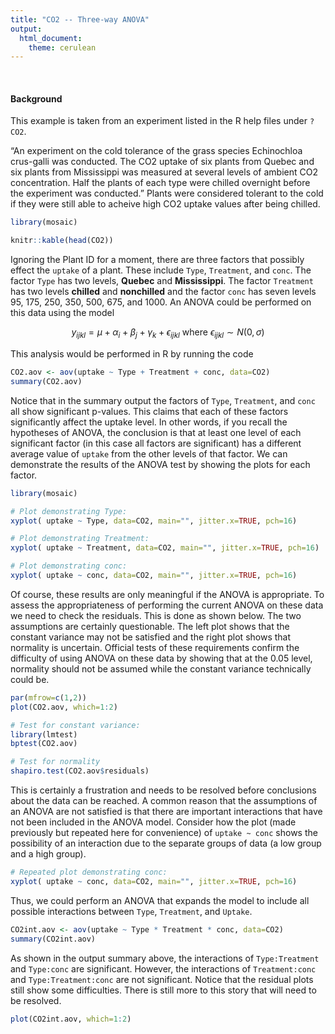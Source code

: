 ```yaml
---
title: "CO2 -- Three-way ANOVA"
output: 
  html_document:
    theme: cerulean
---
```


<br />

#### Background

This example is taken from an experiment listed in the R help files under `?CO2`.

"An experiment on the cold tolerance of the grass species Echinochloa crus-galli was conducted. The CO2 uptake of six plants from Quebec and six plants from Mississippi was measured at several levels of ambient CO2 concentration. Half the plants of each type were chilled overnight before the experiment was conducted." Plants were considered tolerant to the cold if they were still able to acheive high CO2 uptake values after being chilled.

```r
library(mosaic)
```

```r
knitr::kable(head(CO2))
```

Ignoring the Plant ID for a moment, there are three factors that possibly effect the `uptake` of a plant. These include `Type`, `Treatment`, and `conc`. The factor `Type` has two levels, **Quebec** and **Mississippi**. The factor `Treatment` has two levels **chilled** and **nonchilled** and the factor `conc` has seven levels 95, 175, 250, 350, 500, 675, and 1000. An ANOVA could be performed on this data using the model

$$
  y_{ijkl} = \mu + \alpha_i + \beta_j + \gamma_k + \epsilon_{ijkl} \ \text{where} \ \epsilon_{ijkl}\sim N(0,\sigma)
$$

This analysis would be performed in R by running the code

```r
CO2.aov <- aov(uptake ~ Type + Treatment + conc, data=CO2)
summary(CO2.aov)
```

Notice that in the summary output the factors of `Type`, `Treatment`, and `conc` all show significant p-values. This claims that each of these factors significantly affect the uptake level. In other words, if you recall the hypotheses of ANOVA, the conclusion is that at least one level of each significant factor (in this case all factors are significant) has a different average value of `uptake` from the other levels of that factor. We can demonstrate the results of the ANOVA test by showing the plots for each factor.

```r
library(mosaic)
```

```r
# Plot demonstrating Type:
xyplot( uptake ~ Type, data=CO2, main="", jitter.x=TRUE, pch=16)

# Plot demonstrating Treatment:
xyplot( uptake ~ Treatment, data=CO2, main="", jitter.x=TRUE, pch=16)

# Plot demonstrating conc:
xyplot( uptake ~ conc, data=CO2, main="", jitter.x=TRUE, pch=16)
```

Of course, these results are only meaningful if the ANOVA is appropriate. To assess the appropriateness of performing the current ANOVA on these data we need to check the residuals. This is done as shown below. The two assumptions are certainly questionable. The left plot shows that the constant variance may not be satisfied and the right plot shows that normality is uncertain. Official tests of these requirements confirm the difficulty of using ANOVA on these data by showing that at the 0.05 level, normality should not be assumed while the constant variance technically could be.

```r
par(mfrow=c(1,2))
plot(CO2.aov, which=1:2)

# Test for constant variance:
library(lmtest)
bptest(CO2.aov)

# Test for normality
shapiro.test(CO2.aov$residuals)
```

This is certainly a frustration and needs to be resolved before conclusions about the data can be reached. A common reason that the assumptions of an ANOVA are not satisfied is that there are important interactions that have not been included in the ANOVA model. Consider how the plot (made previously but repeated here for convenience) of `uptake ~ conc` shows the possibility of an interaction due to the separate groups of data (a low group and a high group). 

```r
# Repeated plot demonstrating conc:
xyplot( uptake ~ conc, data=CO2, main="", jitter.x=TRUE, pch=16)
```

Thus, we could perform an ANOVA that expands the model to include all possible interactions between `Type`, `Treatment`, and `Uptake`. 

```r
CO2int.aov <- aov(uptake ~ Type * Treatment * conc, data=CO2)
summary(CO2int.aov)
```

As shown in the output summary above, the interactions of `Type:Treatment` and `Type:conc` are significant. However, the interactions of `Treatment:conc` and `Type:Treatment:conc` are not significant. Notice that the residual plots still show some difficulties. There is still more to this story that will need to be resolved.

```r
plot(CO2int.aov, which=1:2)
```





